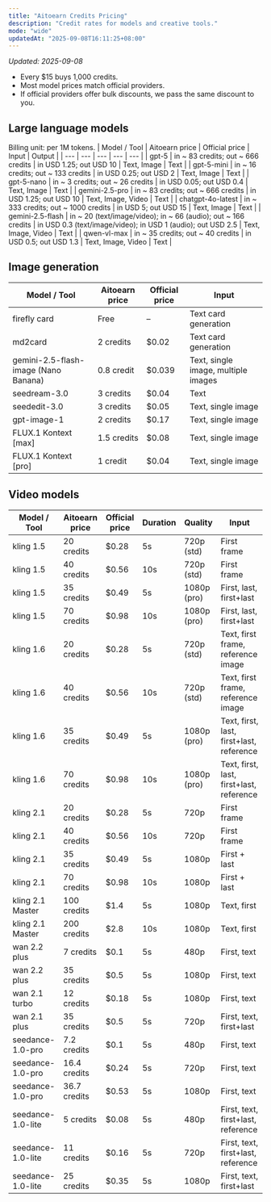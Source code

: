 ```yaml
---
title: "Aitoearn Credits Pricing"
description: "Credit rates for models and creative tools."
mode: "wide"
updatedAt: "2025-09-08T16:11:25+08:00"
---
```

<!-- UPDATED_AT -->
_Updated: 2025-09-08_


- Every $15 buys 1,000 credits.
- Most model prices match official providers.
- If official providers offer bulk discounts, we pass the same discount to you.

## Large language models
Billing unit: per 1M tokens.
| Model / Tool | Aitoearn price | Official price | Input | Output |
| --- | --- | --- | --- | --- |
| gpt-5 | in ~ 83 credits; out ~ 666 credits | in USD 1.25; out USD 10 | Text, Image | Text |
| gpt-5-mini | in ~ 16 credits; out ~ 133 credits | in USD 0.25; out USD 2 | Text, Image | Text |
| gpt-5-nano | in ~ 3 credits; out ~ 26 credits | in USD 0.05; out USD 0.4 | Text, Image | Text |
| gemini-2.5-pro | in ~ 83 credits; out ~ 666 credits | in USD 1.25; out USD 10 | Text, Image, Video | Text |
| chatgpt-4o-latest | in ~ 333 credits; out ~ 1000 credits | in USD 5; out USD 15 | Text, Image | Text |
| gemini-2.5-flash | in ~ 20 (text/image/video); in ~ 66 (audio); out ~ 166 credits | in USD 0.3 (text/image/video); in USD 1 (audio); out USD 2.5 | Text, Image, Video | Text |
| qwen-vl-max | in ~ 35 credits; out ~ 40 credits | in USD 0.5; out USD 1.3 | Text, Image, Video | Text |

## Image generation
| Model / Tool | Aitoearn price | Official price | Input |
| --- | --- | --- | --- |
| firefly card | Free | – | Text card generation |
| md2card | 2 credits | $0.02 | Text card generation |
| <Icon icon="fire" size={16} /> gemini-2.5-flash-image (Nano Banana) | 0.8 credit | $0.039 | Text, single image, multiple images |
| seedream-3.0 | 3 credits | $0.04 | Text |
| seededit-3.0 | 3 credits | $0.05 | Text, single image |
| <Icon icon="fire" size={16} /> gpt-image-1 | 2 credits | $0.17 | Text, single image |
| <Icon icon="fire" size={16} /> FLUX.1 Kontext [max] | 1.5 credits | $0.08 | Text, single image |
| <Icon icon="fire" size={16} /> FLUX.1 Kontext [pro] | 1 credit | $0.04 | Text, single image |

## Video models
| Model / Tool | Aitoearn price | Official price | Duration | Quality | Input |
| --- | --- | --- | --- | --- | --- |
| kling 1.5 | 20 credits | $0.28 | 5s | 720p (std) | First frame |
| kling 1.5 | 40 credits | $0.56 | 10s | 720p (std) | First frame |
| kling 1.5 | 35 credits | $0.49 | 5s | 1080p (pro) | First, last, first+last |
| kling 1.5 | 70 credits | $0.98 | 10s | 1080p (pro) | First, last, first+last |
| kling 1.6 | 20 credits | $0.28 | 5s | 720p (std) | Text, first frame, reference image |
| kling 1.6 | 40 credits | $0.56 | 10s | 720p (std) | Text, first frame, reference image |
| kling 1.6 | 35 credits | $0.49 | 5s | 1080p (pro) | Text, first, last, first+last, reference |
| kling 1.6 | 70 credits | $0.98 | 10s | 1080p (pro) | Text, first, last, first+last, reference |
| kling 2.1 | 20 credits | $0.28 | 5s | 720p | First frame |
| kling 2.1 | 40 credits | $0.56 | 10s | 720p | First frame |
| kling 2.1 | 35 credits | $0.49 | 5s | 1080p | First + last |
| kling 2.1 | 70 credits | $0.98 | 10s | 1080p | First + last |
| kling 2.1 Master | 100 credits | $1.4 | 5s | 1080p | Text, first |
| kling 2.1 Master | 200 credits | $2.8 | 10s | 1080p | Text, first |
| wan 2.2 plus | 7 credits | $0.1 | 5s | 480p | First, text |
| wan 2.2 plus | 35 credits | $0.5 | 5s | 1080p | First, text |
| wan 2.1 turbo | 12 credits | $0.18 | 5s | 1080p | First, text |
| wan 2.1 plus | 35 credits | $0.5 | 5s | 720p | First, text, first+last |
| seedance-1.0-pro | 7.2 credits | $0.1 | 5s | 480p | First, text |
| seedance-1.0-pro | 16.4 credits | $0.24 | 5s | 720p | First, text |
| seedance-1.0-pro | 36.7 credits | $0.53 | 5s | 1080p | First, text |
| seedance-1.0-lite | 5 credits | $0.08 | 5s | 480p | First, text, first+last, reference |
| seedance-1.0-lite | 11 credits | $0.16 | 5s | 720p | First, text, first+last, reference |
| seedance-1.0-lite | 25 credits | $0.35 | 5s | 1080p | First, text, first+last |
